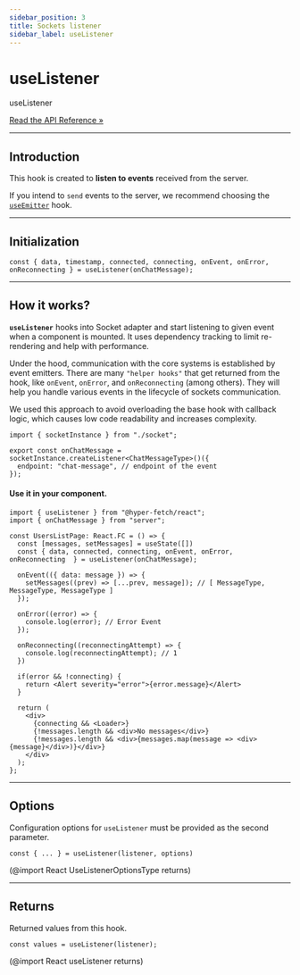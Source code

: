 ```yaml
---
sidebar_position: 3
title: Sockets listener
sidebar_label: useListener
---
```


# useListener

<div class="api-link">
  <div class="api-link-title">useListener</div>
  <div class="api-link-sub-title">

[Read the API Reference »](/api/React/Hook/useListener.mdx)

  </div>
</div>

---

## Introduction

This hook is created to **listen to events** received from the server.

If you intend to `send` events to the server, we recommend choosing the
[`useEmitter`](/documentation/04-react/03-sockets/use-emitter.mdx) hook.

---

## Initialization

```tsx
const { data, timestamp, connected, connecting, onEvent, onError, onReconnecting } = useListener(onChatMessage);
```

---

## How it works?

**`useListener`** hooks into Socket adapter and start listening to given event when a component is mounted. It uses
dependency tracking to limit re-rendering and help with performance.

Under the hood, communication with the core systems is established by event emitters. There are many `"helper hooks"`
that get returned from the hook, like `onEvent`, `onError`, and `onReconnecting` (among others). They will help you
handle various events in the lifecycle of sockets communication.

We used this approach to avoid overloading the base hook with callback logic, which causes low code readability and
increases complexity.

```tsx
import { socketInstance } from "./socket";

export const onChatMessage = socketInstance.createListener<ChatMessageType>()({
  endpoint: "chat-message", // endpoint of the event
});
```

#### Use it in your component.

```tsx
import { useListener } from "@hyper-fetch/react";
import { onChatMessage } from "server";

const UsersListPage: React.FC = () => {
  const [messages, setMessages] = useState([])
  const { data, connected, connecting, onEvent, onError, onReconnecting  } = useListener(onChatMessage);

  onEvent(({ data: message }) => {
    setMessages((prev) => [...prev, message]); // [ MessageType, MessageType, MessageType ]
  });

  onError((error) => {
    console.log(error); // Error Event
  });

  onReconnecting((reconnectingAttempt) => {
    console.log(reconnectingAttempt); // 1
  })

  if(error && !connecting) {
    return <Alert severity="error">{error.message}</Alert>
  }

  return (
    <div>
      {connecting && <Loader>}
      {!messages.length && <div>No messages</div>}
      {!messages.length && <div>{messages.map(message => <div>{message}</div>)}</div>}
    </div>
  );
};
```

---

## Options

Configuration options for `useListener` must be provided as the second parameter.

```tsx
const { ... } = useListener(listener, options)
```

(@import React UseListenerOptionsType returns)

---

## Returns

Returned values from this hook.

```tsx
const values = useListener(listener);
```

(@import React useListener returns)
